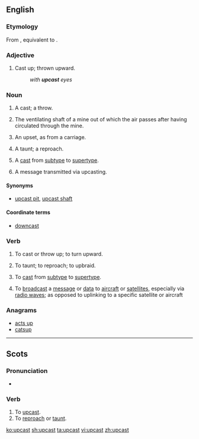 ==English==

===Etymology===
From {{etyl|enm|en}} {{term|upcasten|lang=enm}}, equivalent to {{prefix|up|cast}}.

===Adjective===
{{en-adj}}

# Cast up; thrown upward.
#: ''with '''upcast''' eyes''
#: {{rfquotek|Joseph Addison}}

===Noun===
{{en-noun}}

# {{context|bowling}} A cast; a throw.
#: {{rfquotek|Shakespeare}}
# {{mining}} The ventilating shaft of a mine out of which the air passes after having circulated through the mine.
# {{Scotland}} An upset, as from a carriage. 
# {{Scotland}} A taunt; a reproach.
#: {{rfquotek|Sir Walter Scott}}
# {{computing}} A [[cast]] from [[subtype]] to [[supertype]].
# A message transmitted via upcasting.

====Synonyms====
* {{sense|mining}} [[upcast pit]], [[upcast shaft]]

====Coordinate terms====
* {{sense|mining}} [[downcast]]

===Verb===
{{en-verb|upcasts|upcasting|'''[[upcast]]''' or '''[[upcasted]]'''}}

# {{transitive|obsolete}} To cast or throw up; to turn upward.
# {{transitive|Scotland}} To taunt; to reproach; to upbraid.
# {{transitive|computing}} To [[cast]] from [[subtype]] to [[supertype]].
# To [[broadcast]] a [[message]] or [[data]] to [[aircraft]] or [[satellites]], especially via [[radio waves]]; as opposed to uplinking to a specific satellite or aircraft

===Anagrams===
* [[acts up#English|acts up]]
* [[catsup#English|catsup]]

----

==Scots==

===Pronunciation===
* {{IPA|/ʌpˈkast/|lang=sco}}

===Verb===
{{sco-verb|upcasts|upcastin|upcast|upcast}}

# To [[#English|upcast]].
# To [[reproach]] or [[taunt]].

[[ko:upcast]]
[[sh:upcast]]
[[ta:upcast]]
[[vi:upcast]]
[[zh:upcast]]